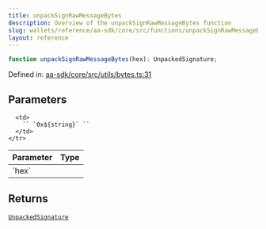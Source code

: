 ```yaml
---
title: unpackSignRawMessageBytes
description: Overview of the unpackSignRawMessageBytes function
slug: wallets/reference/aa-sdk/core/src/functions/unpackSignRawMessageBytes
layout: reference
---
```


```ts
function unpackSignRawMessageBytes(hex): UnpackedSignature;
```

Defined in: [aa-sdk/core/src/utils/bytes.ts:31](https://github.com/alchemyplatform/aa-sdk/blob/5b9429f0f16dcd4ff822527b8de589e19e88faa7/aa-sdk/core/src/utils/bytes.ts#L31)

## Parameters

<table>
  <thead>
    <tr>
      <th align="left">Parameter</th>
      <th align="left">Type</th>
    </tr>
  </thead>

  <tbody>
    <tr>
      <td>
        `hex`
      </td>

      <td>
        `` `0x${string}` ``
      </td>
    </tr>

  </tbody>
</table>

## Returns

[`UnpackedSignature`](../type-aliases/UnpackedSignature.mdx)
